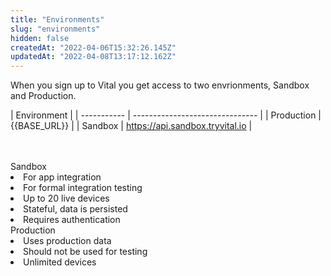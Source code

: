 ```yaml
---
title: "Environments"
slug: "environments"
hidden: false
createdAt: "2022-04-06T15:32:26.145Z"
updatedAt: "2022-04-08T13:17:12.162Z"
---
```



When you sign up to Vital you get access to two envrionments, Sandbox and Production.

| Environment |
| ----------- | ------------------------------- |
| Production  | {{BASE_URL}}                    |
| Sandbox     | https://api.sandbox.tryvital.io |

<br />
<br />

<Grid templateColumns="repeat(2, 1fr)" gap={6}>
  <Box>
    <Heading>Sandbox</Heading>
    <li>For app integration</li>
    <li>For formal integration testing</li>
    <li>Up to 20 live devices</li>
    <li>Stateful, data is persisted</li>
    <li>Requires authentication</li>
  </Box>
  <Box>
    <Heading>Production</Heading>
    <li>Uses production data</li>
    <li>Should not be used for testing</li>
    <li>Unlimited devices</li>
  </Box>
</Grid>
